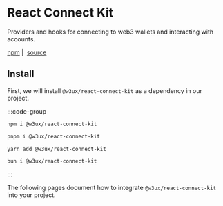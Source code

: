 # React Connect Kit

Providers and hooks for connecting to web3 wallets and interacting with accounts.

[npm](https://www.npmjs.com/package/@w3ux/react-connect-kit) |&nbsp; [source](https://github.com/w3ux/w3ux-library/tree/main/library/react-connect-kit)

## Install

First, we will install `@w3ux/react-connect-kit` as a dependency in our project.

:::code-group

```bash [npm]
npm i @w3ux/react-connect-kit
```

```bash [pnpm]
pnpm i @w3ux/react-connect-kit
```

```bash [yarn]
yarn add @w3ux/react-connect-kit
```

```bash [bun]
bun i @w3ux/react-connect-kit
```

:::

The following pages document how to integrate `@w3ux/react-connect-kit` into your project.